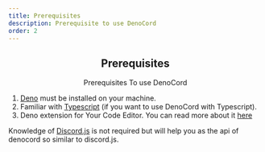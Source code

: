 ```yaml
---
title: Prerequisites
description: Prerequisite to use DenoCord
order: 2
---
```


<center>

<H2>Prerequisites</H2>
<p> Prerequisites To use DenoCord</p>
</center>

1. [Deno](https://deno.land/) must be installed on your machine.
2. Familiar with [Typescript](https://www.typescriptlang.org/) (if you want to use DenoCord with Typescript).
3. Deno extension for Your Code Editor. You can read more about it [here](https://deno.land/manual/vscode_deno)

Knowledge of [Discord.js](https://discord.js.org/) is not required but will help you as the api of denocord so similar to discord.js.
